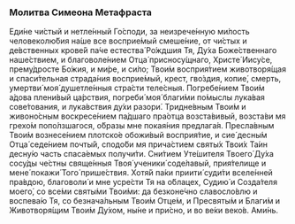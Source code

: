 ### Молитва Симеона Метафраста

Еди́не чи́стый и нетле́нный Го́споди, за неизрече́нную ми́лость человеколю́бия на́ше все восприе́мый смеше́ние, от чи́стых и де́вственных крове́й па́че естества́ Ро́ждшия Тя, Ду́ха Боже́ственнаго наше́ствием, и благоволе́нием Отца́ присносу́щнаго, Христе́ Иису́се, прему́дросте Бо́жия, и ми́ре, и си́ло; Твои́м восприя́тием животворя́щая и спаси́тельная страда́ния восприе́мый, крест, гво́здия, копие́, смерть, умертви́ моя́ душетле́нныя стра́сти теле́сныя. Погребе́нием Твои́м а́дова плени́вый ца́рствия, погреби́ моя́ благи́ми по́мыслы лука́вая сове́тования, и лука́вствия ду́хи разори́. Тридне́вным Твои́м и живоно́сным воскресе́нием па́дшаго пра́отца возста́вивый, возста́ви мя грехо́м попо́лзшагося, о́бразы мне покая́ния предлага́я. Пресла́вным Твои́м вознесе́нием плотско́е обожи́вый восприя́тие, и сие́ десны́м Отца́ седе́нием почты́й, сподо́би мя прича́стием святы́х Твои́х Та́ин десну́ю часть спаса́емых получи́ти. Сни́тием Уте́шителя Твоего́ Ду́ха сосу́ды че́стны свяще́нныя Твоя́ ученики́ соде́лавый, прия́телище и мене́ покажи́ Того́ прише́ствия. Хотя́й па́ки приити́ суди́ти вселе́нней пра́вдою, благоволи́ и мне усре́сти Тя на о́блацех, Судию́ и Созда́теля моего́, со все́ми святы́ми Твои́ми: да безконе́чно славосло́влю и воспева́ю Тя, со безнача́льным Твои́м Отце́м, и Пресвяты́м и Благи́м и Животворя́щим Твои́м Ду́хом, ны́не и при́сно, и во ве́ки веко́в. Ами́нь.
